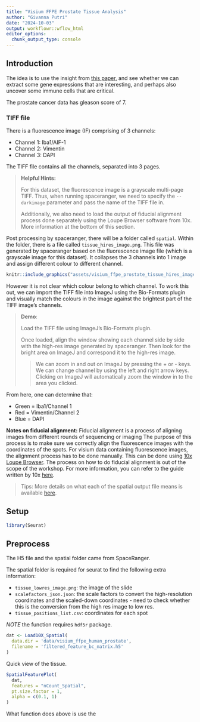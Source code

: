 ```yaml
---
title: "Visium FFPE Prostate Tissue Analysis"
author: "Givanna Putri"
date: "2024-10-03"
output: workflowr::wflow_html
editor_options:
  chunk_output_type: console
---
```


## Introduction

The idea is to use the insight from [this paper](https://www.nature.com/articles/s41467-018-04724-5), and see whether we can extract some gene expressions that are interesting, and perhaps also uncover some immune cells that are critical.

The prostate cancer data has gleason score of 7.

### TIFF file

There is a fluorescence image (IF) comprising of 3 channels: 

* Channel 1: Iba1/AIF-1
* Channel 2: Vimentin
* Channel 3: DAPI

The TIFF file contains all the channels, separated into 3 pages.

> **Helpful Hints:**
>
> For this dataset, the fluorescence image is a grayscale multi-page TIFF.
> Thus, when running spaceranger, we need to specify the `--darkimage` parameter and pass the name of the TIFF file in.
>
> Additionally, we also need to load the output of fiducial alignment process done separately using the Loupe Browser software from 10x.
> More information at the bottom of this section.

Post processing by spaceranger, there will be a folder called `spatial`.
Within the folder, there is a file called `tissue_hires_image.png`.
This file was generated by spaceranger based on the fluorescence image file (which is a grayscale image for this dataset).
It collapses the 3 channels into 1 image and assign different colour to different channel.

```r
knitr::include_graphics("assets/visium_ffpe_prostate_tissue_hires_image.png", error = FALSE)
```

However it is not clear which colour belong to which channel.
To work this out, we can import the TIFF file into ImageJ using the Bio-Formats plugin and 
visually match the colours in the image against the brightest part of the TIFF image's channels.

> **Demo**:
>
> Load the TIFF file using ImageJ's Bio-Formats plugin. 
>
> Once loaded, align the window showing each channel side by side with the high-res image generated by spaceranger. 
> Then look for the bright area on ImageJ and correspond it to the high-res image.
>
>> We can zoom in and out on ImageJ by pressing the + or - keys.
>> We can change channel by using the left and right arrow keys.
>> Clicking on ImageJ will automatically zoom the window in to the area you clicked.

From here, one can determine that:

* Green = Iba1/Channel 1
* Red = Vimentin/Channel 2
* Blue = DAPI


**Notes on fiducial alignment:**
Fiducial alignment is a process of aligning images from different rounds of sequencing or imaging
The purpose of this process is to make sure we correctly align the fluorescence images with the coordinates of the spots.
For visium data containing fluorescence images, the alignment process has to be done manually.
This can be done using [10x Loupe Browser](https://www.10xgenomics.com/support/software/loupe-browser/latest).
The process on how to do fiducial alignment is out of the scope of the workshop.
For more information, you can refer to the guide written by 10x  [here](https://www.10xgenomics.com/support/software/space-ranger/latest/analysis/inputs/image-fiducial-alignment).

> Tips:
More details on what each of the spatial output file means is available [here](https://www.10xgenomics.com/support/software/space-ranger/latest/analysis/outputs/spatial-outputs).

## Setup

```r
library(Seurat)
```


## Preprocess

The H5 file and the spatial folder came from SpaceRanger.

The spatial folder is required for seurat to find the following extra information:

* `tissue_lowres_image.png`: the image of the slide
* `scalefactors_json.json`: the scale factors to convert the high-resolution coordinates and the scaled-down coordinates - need to check whether this is the conversion from the high res image to low res.
* `tissue_positions_list.csv`: coordinates for each spot

*NOTE* the function requires `hdf5r` package.

```r
dat <- Load10X_Spatial(
  data.dir = 'data/visium_ffpe_human_prostate',
  filename = 'filtered_feature_bc_matrix.h5'
)
```

Quick view of the tissue.

```r
SpatialFeaturePlot(
  dat, 
  features = "nCount_Spatial",
  pt.size.factor = 1,
  alpha = c(0.1, 1)
)
```

What function does above is use the 





